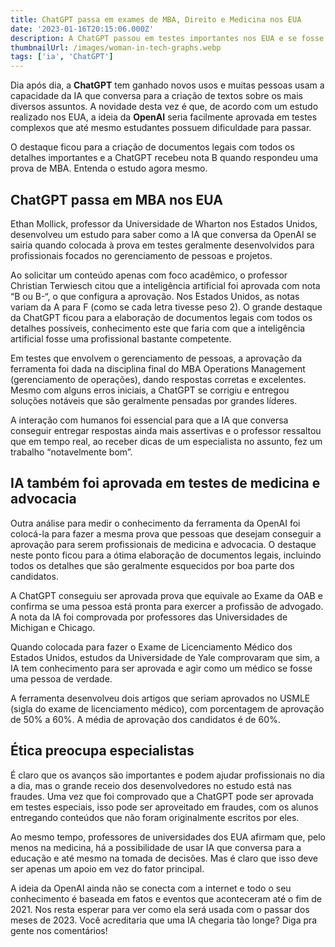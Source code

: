 ```yaml
---
title: ChatGPT passa em exames de MBA, Direito e Medicina nos EUA
date: '2023-01-16T20:15:06.000Z'
description: A ChatGPT passou em testes importantes nos EUA e se fosse uma pessoa de verdade, estaria pronta para ser uma boa gestora, médica ou advogada
thumbnailUrl: /images/woman-in-tech-graphs.webp
tags: ['ia', 'ChatGPT']
---
```


Dia após dia, a <strong>ChatGPT</strong> tem ganhado novos usos e muitas pessoas usam a capacidade da IA que conversa para a criação de textos sobre os mais diversos assuntos. A novidade desta vez é que, de acordo com um estudo realizado nos EUA, a ideia da <strong>OpenAI</strong> seria facilmente aprovada em testes complexos que até mesmo estudantes possuem dificuldade para passar.

O destaque ficou para a criação de documentos legais com todos os detalhes importantes e a ChatGPT recebeu nota B quando respondeu uma prova de MBA. Entenda o estudo agora mesmo.

## ChatGPT passa em MBA nos EUA

Ethan Mollick, professor da Universidade de Wharton nos Estados Unidos, desenvolveu um estudo para saber como a IA que conversa da OpenAI se sairia quando colocada à prova em testes geralmente desenvolvidos para profissionais focados no gerenciamento de pessoas e projetos.

<LabeledImage
    label="Ferramenta tem conhecimento de grandes gestores (Foto: Reprodução/Internet)"
    src="https://www.showmetech.com.br/wp-content/uploads/2023/01/chat-gpt-passa-em-mba-showmetech-1320x742.webp"
    alt="telefone na mao"
/>

Ao solicitar um conteúdo apenas com foco acadêmico, o professor Christian Terwiesch citou que a inteligência artificial foi aprovada com nota “B ou B-“, o que configura a aprovação. Nos Estados Unidos, as notas variam da A para F (como se cada letra tivesse peso 2). O grande destaque da ChatGPT ficou para a elaboração de documentos legais com todos os detalhes possíveis, conhecimento este que faria com que a inteligência artificial fosse uma profissional bastante competente.

Em testes que envolvem o gerenciamento de pessoas, a aprovação da ferramenta foi dada na disciplina final do MBA Operations Management (gerenciamento de operações), dando respostas corretas e excelentes. Mesmo com alguns erros iniciais, a ChatGPT se corrigiu e entregou soluções notáveis que são geralmente pensadas por grandes líderes.

<LabeledImage
    src="https://www.showmetech.com.br/wp-content/uploads/2023/01/chat-gpt-passa-em-mba-showmetech-1-1320x880.webp"
    label="Mesmo com nota B, IA foi aprovada em teste de MBA (Foto: Reprodução/Internet)"
    alt="telefone chat"
/>

A interação com humanos foi essencial para que a IA que conversa conseguir entregar respostas ainda mais assertivas e o professor ressaltou que em tempo real, ao receber dicas de um especialista no assunto, fez um trabalho “notavelmente bom”.

## IA também foi aprovada em testes de medicina e advocacia

Outra análise para medir o conhecimento da ferramenta da OpenAI foi colocá-la para fazer a mesma prova que pessoas que desejam conseguir a aprovação para serem profissionais de medicina e advocacia. O destaque neste ponto ficou para a ótima elaboração de documentos legais, incluindo todos os detalhes que são geralmente esquecidos por boa parte dos candidatos.

A ChatGPT conseguiu ser aprovada prova que equivale ao Exame da OAB e confirma se uma pessoa está pronta para exercer a profissão de advogado. A nota da IA foi comprovada por professores das Universidades de Michigan e Chicago.

<LabeledImage
    src="https://www.showmetech.com.br/wp-content/uploads/2023/01/chat-gpt-passa-em-mba-showmetech-3-1320x902.jpg"
    alt="justica"
    label="Inteligência artificial foi aprovada em teste de advogados (Foto: Reprodução/Internet)"
/>

Quando colocada para fazer o Exame de Licenciamento Médico dos Estados Unidos, estudos da Universidade de Yale comprovaram que sim, a IA tem conhecimento para ser aprovada e agir como um médico se fosse uma pessoa de verdade.

<LabeledImage
    src="https://www.showmetech.com.br/wp-content/uploads/2023/01/chat-gpt-passa-em-mba-showmetech-2.jpeg"
    alt="medico com telefone"
    label="IA também conseguiu passar em teste de medicina (Foto: Reprodução/Internet)"
/>

A ferramenta desenvolveu dois artigos que seriam aprovados no USMLE (sigla do exame de licenciamento médico), com porcentagem de aprovação de 50% a 60%. A média de aprovação dos candidatos é de 60%.

## Ética preocupa especialistas

É claro que os avanços são importantes e podem ajudar profissionais no dia a dia, mas o grande receio dos desenvolvedores no estudo está nas fraudes. Uma vez que foi comprovado que a ChatGPT pode ser aprovada em testes especiais, isso pode ser aproveitado em fraudes, com os alunos entregando conteúdos que não foram originalmente escritos por eles.

Ao mesmo tempo, professores de universidades dos EUA afirmam que, pelo menos na medicina, há a possibilidade de usar IA que conversa para a educação e até mesmo na tomada de decisões. Mas é claro que isso deve ser apenas um apoio em vez do fator principal.

A ideia da OpenAI ainda não se conecta com a internet e todo o seu conhecimento é baseada em fatos e eventos que aconteceram até o fim de 2021. Nos resta esperar para ver como ela será usada com o passar dos meses de 2023. Você acreditaria que uma IA chegaria tão longe? Diga pra gente nos comentários!
